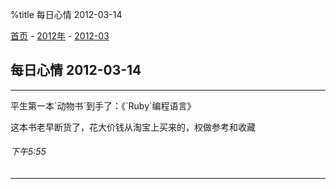 %title 每日心情 2012-03-14

[[../../../index|首页]] - [[../index|2012年]] - [[index|2012-03]]
==每日心情 2012-03-14==
----
平生第一本`动物书`到手了：《`Ruby`编程语言》

这本书老早断货了，花大价钱从淘宝上买来的，权做参考和收藏
======下午5:55======
----
